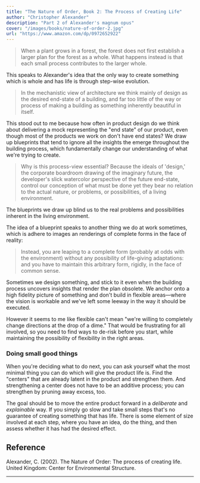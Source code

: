 ```yaml
---
title: "The Nature of Order, Book 2: The Process of Creating Life"
author: "Christopher Alexander"
description: "Part 2 of Alexander's magnum opus"
cover: "/images/books/nature-of-order-2.jpg"
url: "https://www.amazon.com/dp/0972652922"
---
```


> When a plant grows in a forest, the forest does not first establish a larger plan for the forest as a whole. What happens instead is that each small process contributes to the larger whole.

This speaks to Alexander's idea that the only way to create something which is whole and has life is through step-wise evolution.

> In the mechanistic view of architecture we think mainly of design as the desired end-state of a building, and far too little of the way or process of making a building as something inherently beautiful in itself.

This stood out to me because how often in product design do we think about delivering a mock representing the "end state" of our product, even though most of the products we work on don't have end states? We draw up blueprints that tend to ignore all the insights the emerge throughout the building process, which fundamentally change our understanding of what we're trying to create.

> Why is this process-view essential? Because the ideals of 'design,' the corporate boardroom drawing of the imaginary future, the developer's slick watercolor perspective of the future end-state, control our conception of what must be done yet they bear no relation to the actual nature, or problems, or possibilities, of a living environment.

The blueprints we draw up blind us to the real problems and possibilities inherent in the living environment.

The idea of a blueprint speaks to another thing we do at work sometimes, which is adhere to images an renderings of complete forms in the face of reality:

> Instead, you are leaping to a complete form (probably at odds with the environment) without any possibility of life-giving adaptations: and you have to maintain this arbitrary form, rigidly, in the face of common sense.

Sometimes we design something, and stick to it even when the building process uncovers insights that render the plan obsolete. We anchor onto a high fidelity picture of something and don't build in flexible areas—where the vision is workable and we've left some leeway in the way it should be executed.

However it seems to me like flexible can't mean "we're willing to completely change directions at the drop of a dime." That would be frustrating for all involved, so you need to find ways to de-risk before you start, while maintaining the possibility of flexibility in the right areas.

### Doing small good things

When you're deciding what to do next, you can ask yourself what the most minimal thing you can do which will give the product life is. Find the "centers" that are already latent in the product and strengthen them. And strengthening a center does not have to be an additive process; you can strengthen by pruning away excess, too.

The goal should be to move the entire product forward in a _deliberate_ and _explainable_ way. If you simply go slow and take small steps that's no guarantee of creating something that has life. There is some element of size involved at each step, where you have an idea, do the thing, and then assess whether it has had the desired effect.

<HrSection />

## Reference

Alexander, C. (2002). The Nature of Order: The process of creating life. United Kingdom: Center for Environmental Structure.

---

